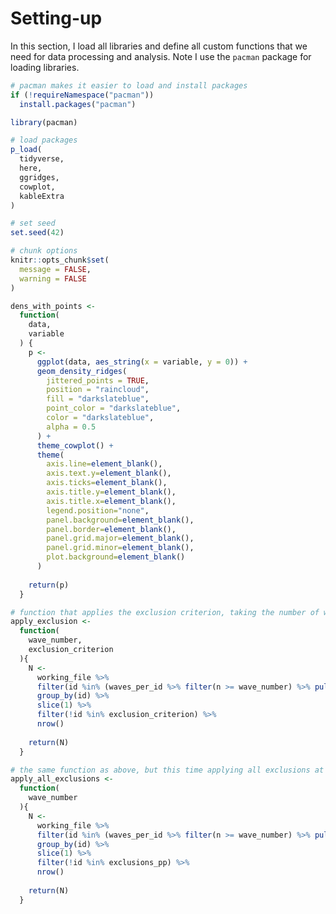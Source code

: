 # Setting-up

In this section, I load all libraries and define all custom functions that we need for data processing and analysis.
Note I use the `pacman` package for loading libraries.
```r
# pacman makes it easier to load and install packages
if (!requireNamespace("pacman"))
  install.packages("pacman")

library(pacman)

# load packages
p_load(
  tidyverse,
  here,
  ggridges,
  cowplot,
  kableExtra
)

# set seed
set.seed(42)

# chunk options
knitr::opts_chunk$set(
  message = FALSE,
  warning = FALSE
)
```

```r
dens_with_points <- 
  function(
    data,
    variable
  ) {
    p <- 
      ggplot(data, aes_string(x = variable, y = 0)) +
      geom_density_ridges(
        jittered_points = TRUE, 
        position = "raincloud", 
        fill = "darkslateblue", 
        point_color = "darkslateblue", 
        color = "darkslateblue", 
        alpha = 0.5
      ) +
      theme_cowplot() +
      theme(
        axis.line=element_blank(),
        axis.text.y=element_blank(),
        axis.ticks=element_blank(),
        axis.title.y=element_blank(),
        axis.title.x=element_blank(),
        legend.position="none",
        panel.background=element_blank(),
        panel.border=element_blank(),
        panel.grid.major=element_blank(),
        panel.grid.minor=element_blank(),
        plot.background=element_blank()
      )
    
    return(p)
  }

# function that applies the exclusion criterion, taking the number of waves as argument plus the list of to be excluded participants
apply_exclusion <- 
  function(
    wave_number,
    exclusion_criterion
  ){
    N <- 
      working_file %>% 
      filter(id %in% (waves_per_id %>% filter(n >= wave_number) %>% pull(id))) %>% # select only those with at least this many waves
      group_by(id) %>%
      slice(1) %>% 
      filter(!id %in% exclusion_criterion) %>%
      nrow()
    
    return(N)
  }

# the same function as above, but this time applying all exclusions at the same time
apply_all_exclusions <- 
  function(
    wave_number
  ){
    N <- 
      working_file %>% 
      filter(id %in% (waves_per_id %>% filter(n >= wave_number) %>% pull(id))) %>% 
      group_by(id) %>% 
      slice(1) %>% 
      filter(!id %in% exclusions_pp) %>% 
      nrow()
    
    return(N)
  }
```

